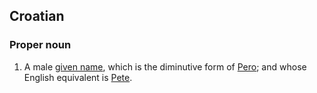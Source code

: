 ==Croatian==
===Proper noun===
#A male [[given name]], which is the diminutive form of [[Pero]]; and whose English equivalent is [[Pete]].